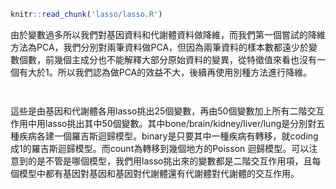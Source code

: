 ```r
knitr::read_chunk('lasso/lasso.R')
```

由於變數過多所以我們對基因資料和代謝體資料做降維，而我們第一個嘗試的降維方法為PCA，我們分別對兩筆資料做PCA，但因為兩筆資料的樣本數都遠少於變數個數，前幾個主成分也不能解釋大部分原始資料的變異，從特徵值來看也沒有一個有大於1。所以我們認為做PCA的效益不大，後續再使用別種方法進行降維。

```r

```

```r

```

這些是由基因和代謝體各用lasso挑出25個變數，再由50個變數加上所有二階交互作用中用lasso挑出其中50個變數。其中bone/brain/kidney/liver/lung是分別對五種疾病各建一個羅吉斯迴歸模型。binary是只要其中一種疾病有轉移，就coding 成1的羅吉斯迴歸模型。而count為轉移到幾個地方的Poisson 迴歸模型。可以注意到的是不管是哪個模型，我們用lasso挑出來的變數都是二階交互作用項，且每個模型中都有基因對基因和基因對代謝體還有代謝體對代謝體的交互作用。

```r

```





